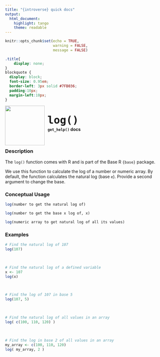 ```yaml
---
title: "{introverse} quick docs"
output: 
  html_document:
    highlight: tango
    theme: readable
---
```



```r
knitr::opts_chunk$set(echo = TRUE, 
                      warning = FALSE, 
                      message = FALSE)
```

```css
.title{
    display: none;
}
blockquote {
  display: block;
  font-size: 0.95em;
  border-left: 3px solid #7FB036;
  padding:10px;
  margin-left:10px;
}
```

<div>
<br>
 <img src = "logo.png" style = "float:left;height:130px;margin-top:-20px;">
 <span style = "font-weight:bold;font-size:40px;"> 
  &nbsp;<code>log()</code>
 </span>
 <br>
 <b>&nbsp;&nbsp;&nbsp;<code>get_help()</code> docs</b>
</div>
<br>

### Description

The `log()` function comes with R and is part of the Base R `{base}` package.
  
We use this function to calculate the log of a number or numeric array. By default, the function calculates the natural log (base `e`). Provide a second argument to change the base.




### Conceptual Usage 

```r
log(number to get the natural log of)

log(number to get the base x log of, x)

log(numeric array to get natural log of all its values)
```

### Examples


```r
# Find the natural log of 107
log(107)
```

<br>  <!-- Do not delete the <br>, and make sure to keep the previous and following lines blank. -->

```r
# Find the natural log of a defined variable
x <- 107
log(x)
```

<br>  <!-- Do not delete the <br>, and make sure to keep the previous and following lines blank. -->


```r
# Find the log of 107 in base 5
log(107, 5)
```

<br>  <!-- Do not delete the <br>, and make sure to keep the previous and following lines blank. -->


```r
# Find the natural log of all values in an array
log( c(100, 110, 120) )
```

<br>  <!-- Do not delete the <br>, and make sure to keep the previous and following lines blank. -->


```r
# Find the log in base 2 of all values in an array
my_array <- c(100, 110, 120)
log( my_array, 2 )
```
